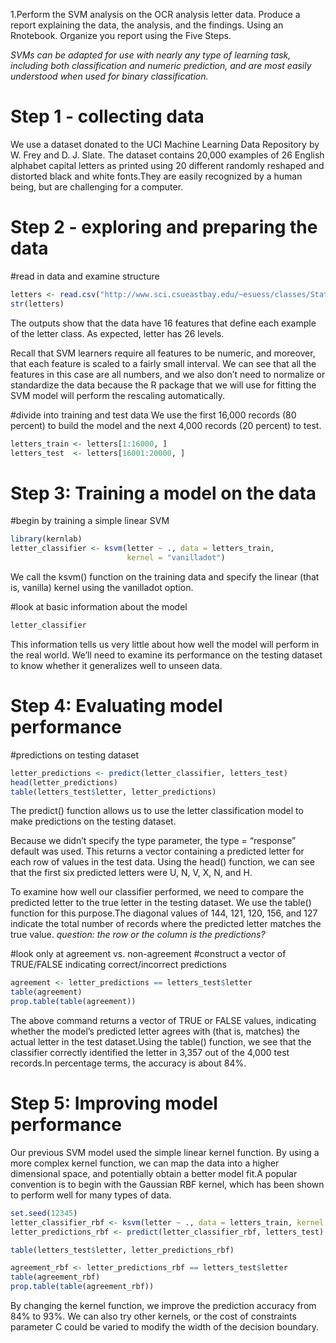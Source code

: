 

1.Perform the SVM analysis on the OCR analysis letter data. Produce a report explaining the data, the analysis, and the findings. Using an Rnotebook.
Organize you report using the Five Steps.

*SVMs can be adapted for use with nearly any type of learning task, including both classification and numeric prediction, and are most easily understood when used for binary classification.*

# Step 1 - collecting data
We use a dataset donated to the UCI Machine Learning Data Repository by W. Frey and D. J. Slate. The dataset contains 20,000 examples of 26 English alphabet capital letters as printed using 20 different randomly reshaped and distorted black and white fonts.They are easily recognized by a human being, but are challenging for a computer.

# Step 2 - exploring and preparing the data
#read in data and examine structure
```{r}
letters <- read.csv("http://www.sci.csueastbay.edu/~esuess/classes/Statistics_6620/Presentations/ml11/letterdata.csv")
str(letters)
```
The outputs show that the data have 16 features that define each example of the letter class. As expected, letter has 26 levels.

Recall that SVM learners require all features to be numeric, and moreover, that each feature is scaled to a fairly small interval. We can see that all the features in this case are all numbers, and we also don't need to normalize or standardize the data because the R package that we will use for fitting the SVM model will perform the rescaling automatically.

#divide into training and test data
We use the first 16,000 records (80 percent) to build the model and the next 4,000 records (20 percent) to test.
```{r}
letters_train <- letters[1:16000, ]
letters_test  <- letters[16001:20000, ]
```

# Step 3: Training a model on the data
#begin by training a simple linear SVM
```{r}
library(kernlab)
letter_classifier <- ksvm(letter ~ ., data = letters_train,
                          kernel = "vanilladot")
```
We call the ksvm() function on the training data and specify the linear (that is, vanilla) kernel using the vanilladot option.

#look at basic information about the model
```{r}
letter_classifier
```
This information tells us very little about how well the model will perform in the real world. We'll need to examine its performance on the testing dataset to know whether it generalizes well to unseen data.

# Step 4: Evaluating model performance
#predictions on testing dataset
```{r}
letter_predictions <- predict(letter_classifier, letters_test)
head(letter_predictions)
table(letters_test$letter, letter_predictions)
```
The predict() function allows us to use the letter classification model to make predictions on the testing dataset.

Because we didn't specify the type parameter, the type = "response" default was used. This returns a vector containing a predicted letter for each row of values in the test data. Using the head() function, we can see that the first six predicted letters were U, N, V, X, N, and H.

To examine how well our classifier performed, we need to compare the predicted letter to the true letter in the testing dataset. We use the table() function for this purpose.The diagonal values of 144, 121, 120, 156, and 127 indicate the total number of records where the predicted letter matches the true value.
*question: the row or the column is the predictions?*

#look only at agreement vs. non-agreement
#construct a vector of TRUE/FALSE indicating correct/incorrect predictions
```{r}
agreement <- letter_predictions == letters_test$letter
table(agreement)
prop.table(table(agreement))
```
The above command returns a vector of TRUE or FALSE values, indicating whether the model's predicted letter agrees with (that is, matches) the actual letter in the test dataset.Using the table() function, we see that the classifier correctly identified the letter in 3,357 out of the 4,000 test records.In percentage terms, the accuracy is about 84%.


# Step 5: Improving model performance
Our previous SVM model used the simple linear kernel function. By using a more complex kernel function, we can map the data into a higher dimensional space, and potentially obtain a better model fit.A popular convention is to begin with the Gaussian RBF kernel, which has been shown to perform well for many types of data.
```{r}
set.seed(12345)
letter_classifier_rbf <- ksvm(letter ~ ., data = letters_train, kernel = "rbfdot")
letter_predictions_rbf <- predict(letter_classifier_rbf, letters_test)

table(letters_test$letter, letter_predictions_rbf)

agreement_rbf <- letter_predictions_rbf == letters_test$letter
table(agreement_rbf)
prop.table(table(agreement_rbf))
```
By changing the kernel function, we improve the prediction accuracy from 84% to 93%. We can also try other kernels, or the cost of constraints parameter C could be varied to modify the width of the decision boundary.












